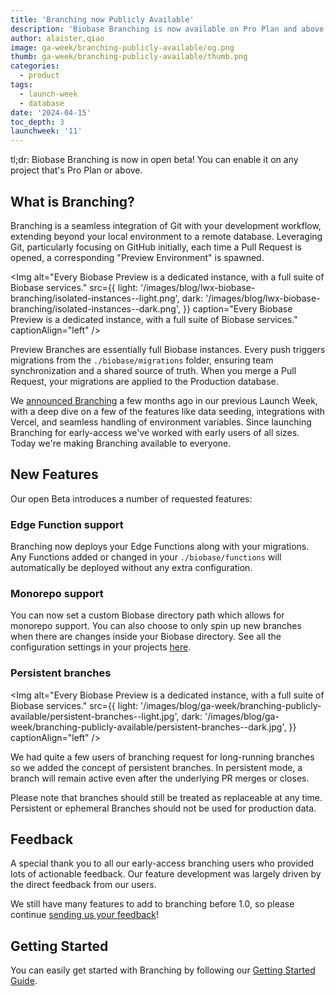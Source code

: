 ```yaml
---
title: 'Branching now Publicly Available'
description: 'Biobase Branching is now available on Pro Plan and above.'
author: alaister,qiao
image: ga-week/branching-publicly-available/og.png
thumb: ga-week/branching-publicly-available/thumb.png
categories:
  - product
tags:
  - launch-week
  - database
date: '2024-04-15'
toc_depth: 3
launchweek: '11'
---
```


tl;dr: Biobase Branching is now in open beta! You can enable it on any project that's Pro Plan or above.

## What is Branching?

Branching is a seamless integration of Git with your development workflow, extending beyond your local environment to a remote database. Leveraging Git, particularly focusing on GitHub initially, each time a Pull Request is opened, a corresponding "Preview Environment" is spawned.

<Img
  alt="Every Biobase Preview is a dedicated instance, with a full suite of Biobase services."
  src={{
    light: '/images/blog/lwx-biobase-branching/isolated-instances--light.png',
    dark: '/images/blog/lwx-biobase-branching/isolated-instances--dark.png',
  }}
  caption="Every Biobase Preview is a dedicated instance, with a full suite of Biobase services."
  captionAlign="left"
/>

Preview Branches are essentially full Biobase instances. Every push triggers migrations from the `./biobase/migrations` folder, ensuring team synchronization and a shared source of truth. When you merge a Pull Request, your migrations are applied to the Production database.

We [announced Branching](https://biobase.studio/blog/biobase-branching) a few months ago in our previous Launch Week, with a deep dive on a few of the features like data seeding, integrations with Vercel, and seamless handling of environment variables. Since launching Branching for early-access we've worked with early users of all sizes. Today we're making Branching available to everyone.

## New Features

Our open Beta introduces a number of requested features:

### Edge Function support

Branching now deploys your Edge Functions along with your migrations. Any Functions added or changed in your `./biobase/functions` will automatically be deployed without any extra configuration.

### Monorepo support

You can now set a custom Biobase directory path which allows for monorepo support. You can also choose to only spin up new branches when there are changes inside your Biobase directory. See all the configuration settings in your projects [here](https://biobase.studio/dashboard/project/_/settings/integrations).

### Persistent branches

<Img
  alt="Every Biobase Preview is a dedicated instance, with a full suite of Biobase services."
  src={{
    light: '/images/blog/ga-week/branching-publicly-available/persistent-branches--light.jpg',
    dark: '/images/blog/ga-week/branching-publicly-available/persistent-branches--dark.jpg',
  }}
  captionAlign="left"
/>

We had quite a few users of branching request for long-running branches so we added the concept of persistent branches. In persistent mode, a branch will remain active even after the underlying PR merges or closes.

Please note that branches should still be treated as replaceable at any time. Persistent or ephemeral Branches should not be used for production data.

## Feedback

A special thank you to all our early-access branching users who provided lots of actionable feedback. Our feature development was largely driven by the direct feedback from our users.

We still have many features to add to branching before 1.0, so please continue [sending us your feedback](https://github.com/orgs/biobase/discussions/18937)!

## Getting Started

You can easily get started with Branching by following our [Getting Started Guide](https://biobase.studio/docs/guides/platform/branching#how-to-use-biobase-branching).
